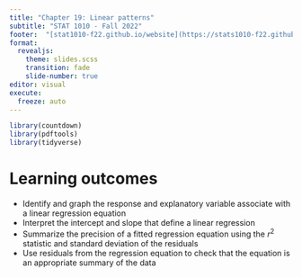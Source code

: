 ```yaml
---
title: "Chapter 19: Linear patterns"
subtitle: "STAT 1010 - Fall 2022"
footer:  "[stat1010-f22.github.io/website](https://stats1010-f22.github.io/website/)"
format: 
  revealjs: 
    theme: slides.scss
    transition: fade
    slide-number: true
editor: visual
execute:
  freeze: auto
---
```


```r
library(countdown)
library(pdftools)
library(tidyverse)
```

# Learning outcomes

::: incremental
- Identify and graph the response and explanatory variable associate with a linear regression equation
- Interpret the intercept and slope that define a linear regression
- Summarize the precision of a fitted regression equation using the $r^2$ statistic and standard deviation of the residuals
- Use residuals from the regression equation to check that the equation is an appropriate summary of the data
:::

